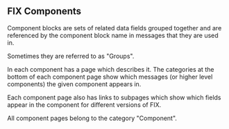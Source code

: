 ==FIX Components==

Component blocks are sets of related data fields grouped together and are referenced by the component block name in messages that they are used in.

Sometimes they are referred to as "Groups".

In {{SITENAME}} each component has a page which describes it.
The categories at the bottom of each component page show which messages (or higher level components) the given component appears in.

Each component page also has links to subpages which show which fields appear in the component for different
versions of FIX.

All component pages belong to the {{SITENAME}} category "Component".
